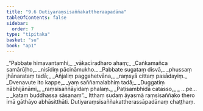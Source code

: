```yaml
---
title: "9.6 Dutiyaraṃsisaññakattheraapadāna"
tableOfContents: false
sidebar:
  order: 7
type: "tipitaka"
basket: "su"
book: "ap1"
---
```



<DynamicBreadcrumb />

<Division number="35" book="ap1">

<Paragraph number="1730" type="verses" book="ap1">
_“Pabbate himavantamhi,_  
_vākacīradharo ahaṃ;_  
_Caṅkamañca samārūḷho,_  
_nisīdiṃ pācināmukho._  

</Paragraph>

</Division>
<Division number="36" book="ap1">

<Paragraph number="1731" type="verses" book="ap1">
_Pabbate sugataṃ disvā,_  
_phussaṃ jhānarataṃ tadā;_  
_Añjaliṃ paggahetvāna,_  
_raṃsyā cittaṃ pasādayiṃ._  

</Paragraph>

</Division>
<Division number="37" book="ap1">

<Paragraph number="1732" type="verses" book="ap1">
_Dvenavute ito kappe,_  
_yaṃ saññamalabhiṃ tadā;_  
_Duggatiṃ nābhijānāmi,_  
_raṃsisaññāyidaṃ phalaṃ._  

</Paragraph>

</Division>
<Division number="38" book="ap1">

<Paragraph number="1733" type="verses" book="ap1">
_Paṭisambhidā catasso,_  
_ …pe… _  
_kataṃ buddhassa sāsanaṃ”._  

</Paragraph>

<Paragraph number="1734" book="ap1">
Itthaṃ sudaṃ āyasmā raṃsisaññako thero imā gāthāyo abhāsitthāti.

</Paragraph>
</Division>

<Paragraph number="1735" type="center" book="ap1">
Dutiyaraṃsisaññakattherassāpadānaṃ chaṭṭhaṃ.
</Paragraph>